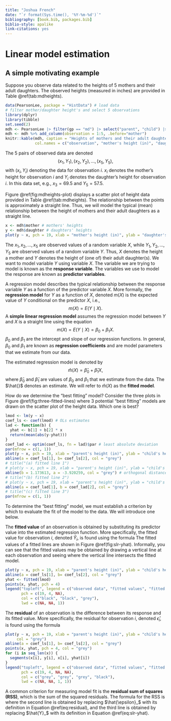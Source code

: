 ```yaml
---
title: "Joshua French"
date: "`r format(Sys.time(), '%Y-%m-%d')`"
bibliography: [book.bib, packages.bib]
biblio-style: apalike
link-citations: yes
---
```


# Linear model estimation

##  A simple motivating example

Suppose you observe data related to the heights of 5 mothers and their adult daughters. The observed heights (measured in inches) are provided in Table \@ref(tab:mdheights). 
```r
data(PearsonLee, package = "HistData") # load data
# filter mother/daughter height's and select 5 observations
library(dplyr)
library(tibble)
set.seed(2)
mdh <- PearsonLee |> filter(gp == "md") |> select("parent", "child") |> slice_sample(n = 5) %>% rename(mother = parent, daughter = child)
mdh <- mdh %>% add_column(observation = 1:5, .before="mother")
knitr::kable(mdh, caption = "Heights of mothers and their adult daughters (in).",
             col.names = c("observation", "mother's height (in)", "daughter's height (in)"))
```

The 5 pairs of observed data are denoted
$$(x_1, Y_1), (x_2, Y_2), \ldots, (x_5, Y_5),$$
with $(x_i, Y_i)$ denoting the data for observation $i$. $x_i$ denotes the mother's height for observation $i$ and $Y_i$ denotes the daughter's height for observation $i$. In this data set, e.g., $x_3 = 69.5$ and $Y_5= 57.5$.

Figure \@ref(fig:mdheights-plot) displays a scatter plot of height data provided in Table \@ref(tab:mdheights). The relationship between the points is approximately a straight line. Thus, we will model the typical (mean) relationship between the height of mothers and their adult daughters as a straight line. 

```r
x <- mdh$mother # mothers' heights
y <- mdh$daughter # daughters' heights
plot(y ~ x, pch = 19, xlab = "mother's height (in)", ylab = "daughter's heights (in)")
```

The $x_1,x_2,\ldots,x_5$ are observed values of a random variable $X$, while $Y_1, Y_2, \ldots, Y_5$ are observed values of a random variable $Y$. Thus, $X$ denotes the height a mother and $Y$ denotes the height of (one of) their adult daughter(s). We want to model variable $Y$ using variable $X$. The variable we are trying to model is known as the **response variable**. The variables we use to model the response are known as **predictor variables**.

A regression model describes the typical relationship between the response variable $Y$ as a function of the predictor variable $X$. More formally, the **regression model** for $Y$ as a function of $X$, denoted $m(X)$ is the expected value of $Y$ conditional on the predictor $X$, i.e., 
$$m(X)=E(Y\mid X).$$
A **simple linear regression model** assumes the regression model between $Y$ and $X$ is a straight line using the equation
$$m(X)=E(Y\mid X)=\beta_0 + \beta_1 X.$$
$\beta_0$ and $\beta_1$ are the intercept and slope of our regression functions. In general, $\beta_0$ and $\beta_1$ are known as **regression coefficients** and are model parameters that we estimate from our data.

The estimated regression model is denoted by
$$\hat{m}(X)=\hat{\beta}_0 + \hat{\beta}_1 X,$$
where $\hat{\beta}_0$ and $\hat{\beta}_1$ are values of $\beta_0$ and $\beta_1$ that we estimate from the data. The $\hat{}$ denotes an estimate. We will refer to $\hat{m}(X)$ as the **fitted model**.

How do we determine the "best fitting" model? Consider the three plots in Figure \@ref(fig:three-fitted-lines) where 3 potential "best fitting" models are drawn on the scatter plot of the height data. Which one is best?

```r
lmod <- lm(y ~ x)
coef_ls <- coef(lmod) # OLs estimates
lad <- function(b) {
  yhat <- b[1] + b[2] * x
  return(mean(abs(y-yhat)))
}
coef_lad <- optim(coef_ls, fn = lad)$par # least absolute deviation
par(mfrow = c(1, 1))
plot(y ~ x, pch = 19, xlab = "parent's height (in)", ylab = "child's heights (in)")
abline(a = coef_ls[1], b= coef_ls[2], col = "grey")
# title("(a) fitted line 1")
# plot(y ~ x, pch = 19, xlab = "parent's height (in)", ylab = "child's heights (in)")
abline(b = 1.173613, a = -3.920259, col = "grey") # orthogonal distance regression
# title("(b) fitted line 2")
# plot(y ~ x, pch = 19, xlab = "parent's height (in)", ylab = "child's heights (in)")
abline(a = coef_lad[1], b = coef_lad[2], col = "grey")
# title("(c) fitted line 3")
par(mfrow = c(1, 1))
```

To determine the "best fitting" model, we must establish a criterion by which to evaluate the fit of the model to the data. We will introduce one below.

The **fitted value** of an observation is obtained by substituting its predictor value into the estimated regression function. More specifically, the fitted value for observation $i$, denoted $\hat{Y}_i$, is found using the formula
\begin{equation}
\hat{Y}_i = \hat{m}(x_i) = \hat{\beta}_0 + \hat{\beta}_1 x_i.(\#eq:slr-yhat)
\end{equation}
The fitted values of a fitted lines are shown in Figure \@ref(fig:slr-yhat). Informally, you can see that the fitted values may be obtained by drawing a vertical line at each observation and seeing where the vertical line intersects the fitted model.

```r
plot(y ~ x, pch = 19, xlab = "parent's height (in)", ylab = "child's heights (in)")
abline(a = coef_ls[1], b= coef_ls[2], col = "grey")
yhat <- fitted(lmod)
points(x, yhat, pch = 4)
legend("topleft", legend = c("observed data", "fitted values", "fitted line"),
       pch = c(19, 4, NA),
       col = c("black", "black", "grey"),
       lwd = c(NA, NA, 1))
```

The **residual** of an observation is the difference between its response and its fitted value. More specifically, the residual for observation $i$, denoted $\hat{\epsilon}_i$, is found using the formula
\begin{equation}
\hat{\epsilon}_i=Y_i-\hat{Y}_i=Y_i-(\hat{\beta}_0 + \hat{\beta}_1 x_i).
(\#eq:residual)
\end{equation}
```r
plot(y ~ x, pch = 19, xlab = "parent's height (in)", ylab = "child's heights (in)",
     col = "grey")
abline(a = coef_ls[1], b= coef_ls[2], col = "grey")
points(x, yhat, pch = 4, col = "grey")
for (i in seq_len(x)) {
  segments(x[i], y[i], x[i], yhat[i])
}
legend("topleft", legend = c("observed data", "fitted values", "fitted line", "residuals"),
       pch = c(19, 4, NA, NA),
       col = c("grey", "grey", "grey", "black"),
       lwd = c(NA, NA, 1, 1))
```

A common criterion for measuring model fit is the **residual sum of squares (RSS)**, which is the sum of the squared residuals. The formula for the RSS is 
\begin{align*}
RSS &=\sum_{i=1}^n \hat{\epsilon}_i^2\\
&=\sum_{i=1}^n (Y_i - \hat{Y}_i)^2\\
&=\sum_{i=1}^n (Y_i-(\hat{\beta}_0 + \hat{\beta}_1 x_i))^2,\\
\end{align*}
where the second line is obtained by replacing $\hat{\epsilon}_$ with its definition in Equation \@ref(eq:residual), and the third line is obtained by replacing $\hat{Y}_$ with its definition in Equation \@ref(eq:slr-yhat).

